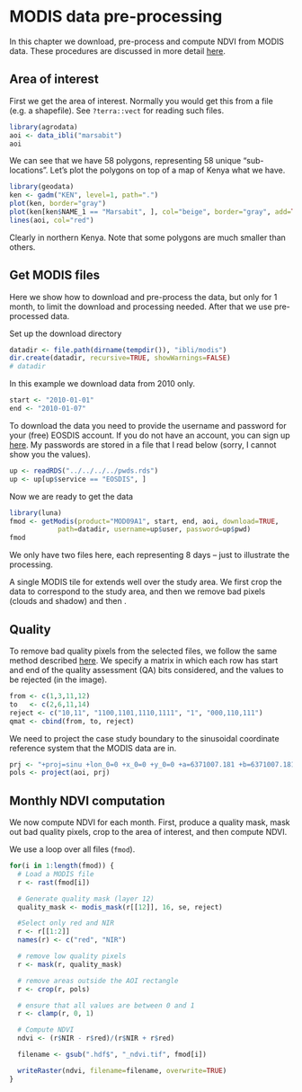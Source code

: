
# MODIS data pre-processing

In this chapter we download, pre-process and compute NDVI from MODIS data. 
These procedures are discussed in more detail [here](https://rspatial.org/terra/modis/index.html). 

## Area of interest

First we get the area of interest. Normally you would get this from a file (e.g. a shapefile). See `?terra::vect` for reading such files.

```r
library(agrodata)
aoi <- data_ibli("marsabit") 
aoi
```

We can see that we have 58 polygons, representing 58 unique "sub-locations". Let's plot the polygons on top of a map of Kenya what we have.

```r
library(geodata)
ken <- gadm("KEN", level=1, path=".")
plot(ken, border="gray")
plot(ken[ken$NAME_1 == "Marsabit", ], col="beige", border="gray", add=TRUE)
lines(aoi, col="red")
```

Clearly in northern Kenya. Note that some polygons are much smaller than others.

## Get MODIS files

Here we show how to download and pre-process the data, but only for 1 month, to limit the download and processing needed. After that we use pre-processed data.

Set up the download directory

```r
datadir <- file.path(dirname(tempdir()), "ibli/modis")
dir.create(datadir, recursive=TRUE, showWarnings=FALSE)
# datadir
```

In this example we download data from 2010 only. 

```r
start <- "2010-01-01" 
end <- "2010-01-07"
```

To download the data you need to provide the username and password for your (free) EOSDIS account. If you do not have an account, you can sign up [here](https://urs.earthdata.nasa.gov/users/new). My passwords are stored in a file that I read below (sorry, I cannot show you the values).

```r
up <- readRDS("../../../../pwds.rds")
up <- up[up$service == "EOSDIS", ]
```

Now we are ready to get the data

```r
library(luna)
fmod <- getModis(product="MOD09A1", start, end, aoi, download=TRUE, 
			path=datadir, username=up$user, password=up$pwd)
fmod
```

We only have two files here, each representing 8 days -- just to illustrate the processing.

A single MODIS tile for extends well over the study area. We first crop the data to correspond to the study area, and then we remove bad pixels (clouds and shadow) and then .

## Quality

To remove bad quality pixels from the selected files, we follow the same method described [here](https://rspatial.org/terra/modis/4-quality.html). We specify a matrix in which each row has start and end of the quality assessment (QA) bits considered, and the values to be rejected (in the image).

```r
from <- c(1,3,11,12) 
to   <- c(2,6,11,14) 
reject <- c("10,11", "1100,1101,1110,1111", "1", "000,110,111")
qmat <- cbind(from, to, reject)
```

We need to project the case study boundary to the sinusoidal coordinate reference system that the MODIS data are in.

```r
prj <- "+proj=sinu +lon_0=0 +x_0=0 +y_0=0 +a=6371007.181 +b=6371007.181 +units=m +no_defs "
pols <- project(aoi, prj)
```

## Monthly NDVI computation 

We now compute NDVI for each month. First, produce a quality mask, mask out bad quality pixels, crop to the area of interest, and then compute NDVI. 

We use a loop over all files (`fmod`).

```r
for(i in 1:length(fmod)) {
  # Load a MODIS file
  r <- rast(fmod[i])

  # Generate quality mask (layer 12)
  quality_mask <- modis_mask(r[[12]], 16, se, reject)

  #Select only red and NIR
  r <- r[[1:2]]
  names(r) <- c("red", "NIR")

  # remove low quality pixels
  r <- mask(r, quality_mask)

  # remove areas outside the AOI rectangle
  r <- crop(r, pols)

  # ensure that all values are between 0 and 1 
  r <- clamp(r, 0, 1) 

  # Compute NDVI
  ndvi <- (r$NIR - r$red)/(r$NIR + r$red)

  filename <- gsub(".hdf$", "_ndvi.tif", fmod[i])

  writeRaster(ndvi, filename=filename, overwrite=TRUE)
}
```

